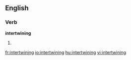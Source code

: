 ==English==

===Verb===
'''intertwining'''

# {{present participle of|[[intertwine]]}}

[[fr:intertwining]]
[[io:intertwining]]
[[hu:intertwining]]
[[vi:intertwining]]